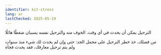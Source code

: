 ```yaml
---
identifier: kit-stress
lang: ar
lastChecked: 2025-05-19
---
```

الترحيل يمكن أن يحدث في أي وقت. الخوف منه والترحيل نفسه يسببان ضغطًا هائلًا

<BlockBox identifier="stress">
    <Block identifier="stress" collection="flyers" />
</BlockBox>

من فضلك، خذ خطر الترحيل على محمل الجد: حتى وإن لم يحدث لك شيء منذ سنوات ولم يتم ترحيل معارفك، فقد يحدث فجأة
